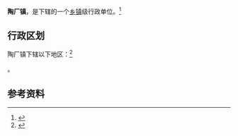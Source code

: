 {{中国乡级行政区|34/05/22/103/000}}

'''陶厂镇'''，是{{PRC admin/fullname|34/05/22/103/000|3}}下辖的一个[[乡镇|乡镇]]级行政单位。<ref>{{PRC admin/ref sgc|{{PRC admin/parent|34/05/22/103/000}}}}</ref>

== 行政区划 ==

陶厂镇下辖以下地区：<ref>{{PRC admin/ref sgc|34/05/22/103/000}}</ref>

{{PRC admin/children|34/05/22/103/000}}。

== 参考资料 ==

{{reflist}}

{{行政区划小作品}}
{{PRC admin/navcat|34/05/22/103/000}}